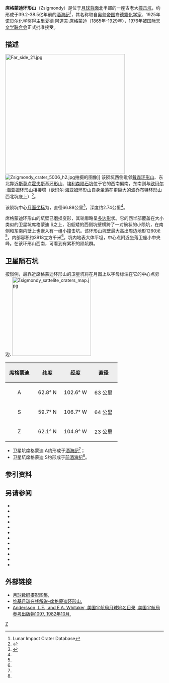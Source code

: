 {{lunar crater data|
 image=Zsigmondy LRO WAC.jpg|
 caption=[[月球勘测轨道飞行器|月球勘测轨道飞行器]]拍摄的图像|
 latitude=59.52|
 N_or_S=N|
 longitude=105.3|
 E_or_W=W|
 diameter=66.88公里|
 depth=2.74公里'|
 colong=106|
 eponym=[[里夏德·阿道夫·席格蒙迪|里夏德·阿·席格蒙迪]]}}

'''席格蒙迪环形山'''（Zsigmondy）是位于[[月球背面|月球背面]]北半部的一座古老大[[撞击坑|撞击坑]]，约形成于39.2-38.5亿年前的[[酒海纪|酒海纪]]<ref name=LICD>Lunar Impact Crater Database</ref>，其名称取自[[奥匈帝国|奥匈帝国]]裔[[德国|德籍]][[化学家|化学家]]、1925年[[诺贝尔化学奖|诺贝尔化学奖]]得主[[里夏德·阿道夫·席格蒙迪|里夏德·阿道夫·席格蒙迪]]（1865年-1929年），1976年被[[国际天文学联合会|国际天文学联合会]]正式批准接受。

==描述== 
[[Image:Far_side_21.jpg|380px]]
[[Image:Zsigmondy_crater_5006_h2.jpg|thumb]]拍摄的图像]] 
该陨坑西侧毗邻[[戴森环形山|戴森环形山]]、东北靠近[[斯莫卢霍夫斯基环形山|斯莫卢霍夫斯基环形山]]、[[埃利森陨石坑|埃利森陨石坑]]位于它的西南偏南，东南则与[[欧玛尔·海亚姆环形山|欧玛尔·海亚姆环形山]]相接壤（欧玛尔·海亚姆环形山自身坐落在更巨大的[[波乔布特环形山|波乔布特环形山]]西北坑底上）<ref>{{Cite web |url=http://planetarynames.wr.usgs.gov/images/Lunar/lac_21_lo.pdf |title=Crater Zsigmondy on the map LAC-21. |access-date=2017-03-05 |archive-date=2013-02-20 |archive-url=https://web.archive.org/web/20130220125357/http://planetarynames.wr.usgs.gov/images/Lunar/lac_21_lo.pdf |dead-url=no }}</ref>。

该陨坑中心[[月面坐标|月面坐标]]为{{Coord|59.52|N|105.3|W|globe:Moon|nogoogle=1|noosm=1}}，直径66.88公里<ref name="IAU">{{Cite web |url=http://planetarynames.wr.usgs.gov/Feature/6755 |title=Directory of the International Astronomical Union |access-date=2017-03-05 |archive-date=2021-03-23 |archive-url=https://web.archive.org/web/20210323231249/https://planetarynames.wr.usgs.gov/Feature/6755 |dead-url=no }}</ref>，深度约2.74公里<ref name="LICD"/>。

席格蒙迪环形山的坑壁已磨损变形，其轮廓略呈[[多边形|多边形]]状。它的西半部覆盖在大小类似的卫星坑席格蒙迪 S之上，沿低矮的西侧坑壁横跨了一对碗状的小陨坑，在南侧和东南内壁上也嵌入有一组小撞击坑。该环形山坑壁最大高出周边地形1260米<ref name="LICD"/>，内部容积约3918立方千米<ref name="LICD"/>。坑内地表大体平坦，中心点附近坐落卫座小中央峰。在该环形山西南，可看到有累积的陨坑群。

==卫星陨石坑==
按惯例，最靠近席格蒙迪环形山的卫星坑将在月图上以字母标注在它的中心点旁边.
[[Image:Zsigmondy_sattelite_craters_map.jpg|250px]]

{| class="wikitable"
!width="25%" style="background:#eeeeee;" |席格蒙迪 
!width="25%" style="background:#eeeeee;" |纬度
!width="25%" style="background:#eeeeee;" |经度
!width="25%" style="background:#eeeeee;" |直径
|-
|align="center"|A
|align="center"|62.8° N
|align="center"|102.6° W
|align="center"|63 公里
|-
|align="center"|S
|align="center"|59.7° N
|align="center"|106.7° W
|align="center"|64 公里
|-
|align="center"|Z
|align="center"|62.1° N
|align="center"|104.9° W
|align="center"|23 公里
|}{{clear}}
* 卫星坑席格蒙迪 A约形成于[[酒海纪|酒海纪]]<ref name="LICD"/>；
* 卫星坑席格蒙迪 S约形成于[[前酒海纪|前酒海纪]]<ref name="LICD"/>。

==参引资料==
{{Reflist}}

==另请参阅==
{{refbegin}}
* {{cite book
  | last1 = Andersson
  | first1 = L. E.
  | last2 = Whitaker
  | first2 = E. A.
  | authorlink2 = Ewen Whitaker
  | date = 1982
  | title = [[NASA|NASA]] Catalogue of Lunar Nomenclature
  | publisher = NASA RP-1097
  | ref = harv
  }}
* {{cite web
  | last = Blue
  | first = Jennifer
  | date = July 25, 2007
  | title = Gazetteer of Planetary Nomenclature
  | publisher = [[United_States_Geological_Survey|USGS]]
  | url = http://planetarynames.wr.usgs.gov/
  | accessdate = 2007-08-05
  | ref = harv
  | archive-date = 2013-02-13
  | archive-url = https://www.webcitation.org/6EOCinkK0?url=http://planetarynames.wr.usgs.gov/
  | dead-url = no
  }}
* {{cite book
  | last1 = Bussey
  | first1 = B.
  | authorlink1 = Ben Bussey
  | last2 = Spudis
  | first2 = P.
  | authorlink2 = Paul Spudis
  | date = 2004
  | title = The Clementine Atlas of the Moon
  | publisher = Cambridge University Press
  | location = New York
  | isbn = 978-0-521-81528-4
  | ref = harv
  }}
* {{cite book
  | last1 = Cocks
  | first1 = Elijah E.
  | last2 = Cocks
  | first2 = Josiah C.
  | date = 1995
  | title = Who's Who on the Moon: A Biographical Dictionary of Lunar Nomenclature
  | url = https://archive.org/details/isbn_9780936389271
  | publisher = Tudor Publishers
  | isbn = 978-0-936389-27-1
  | ref = harv
  }}
* {{cite web
  | last = McDowell
  | first = Jonathan
  | date = July 15, 2007
  | url = http://host.planet4589.org/astro/lunar/
  | title = Lunar Nomenclature
  | publisher = Jonathan's Space Report
  | accessdate = 2007-10-24
  | ref = harv
  | archive-date = 2012-05-26
  | archive-url = https://www.webcitation.org/67wcYNfK3?url=http://host.planet4589.org/astro/lunar/
  | dead-url = no
  }}
* {{cite journal| last1 = Menzel| first1 = D. H.| last2 = Minnaert| first2 = M.| last3 = Levin| first3 = B.| last4 = Dollfus| first4 = A.| last5 = Bell| first5 = B.| title = Report on Lunar Nomenclature by the Working Group of Commission 17 of the IAU| doi = 10.1007/BF00171763| journal = Space Science Reviews| volume = 12| issue = 2| pages = 136–186| date = 1971| bibcode = 1971SSRv...12..136M| ref = harv}}
* {{cite book
  | first = Patrick
  | last = Moore
  | authorlink = Patrick Moore
  | date = 2001
  | title = On the Moon
  | url = https://archive.org/details/patrickmooreonmo00patr
  | publisher = Sterling Publishing Co.
  | isbn = 978-0-304-35469-6
  | ref = harv
  }}
* {{cite book
  | first = Fred W.
  | last = Price
  | date = 1988
  | title = The Moon Observer's Handbook
  | publisher = Cambridge University Press
  | isbn = 978-0-521-33500-3
  | ref = harv
  }}
* {{cite book
  | last = Rükl
  | first = Antonín
  | authorlink = Antonín Rükl
  | date = 1990
  | title = Atlas of the Moon
  | publisher = Kalmbach Books
  | isbn = 978-0-913135-17-4
  | ref = harv
  }}
* {{cite book
  | last = Webb
  | first = Rev. T. W.
  | authorlink = Thomas William Webb
  | date = 1962
  | title = Celestial Objects for Common Telescopes
  | url = https://archive.org/details/celestialobjects00webb
  | edition = 6th revised
  | publisher = Dover
  | isbn = 978-0-486-20917-3
  | ref = harv
  }}
* {{cite book
  | first = Ewen A.
  | last = Whitaker
  | authorlink = Ewen Whitaker
  | date = 1999
  | title = Mapping and Naming the Moon
  | publisher = Cambridge University Press
  | isbn = 978-0-521-62248-6
  | ref = harv
  }}
* {{cite book
  | first = Peter T.
  | last = Wlasuk
  | date = 2000
  | title = Observing the Moon
  | publisher = Springer
  | isbn = 978-1-85233-193-1
  | ref = harv
 }}
{{refend}}

==外部链接==
* [http://www.lpi.usra.edu/resources/lunar_orbiter/bin/srch_nam.shtml?Zsigmondy%7C0 月球数码摄影图集.] {{Wayback|url=http://www.lpi.usra.edu/resources/lunar_orbiter/bin/srch_nam.shtml?Zsigmondy%7C0 |date=20201127013028 }}
* [http://the-moon.wikispaces.com/Zsigmondy 维基月球在线解说-席格蒙迪环形山.] {{Wayback|url=http://the-moon.wikispaces.com/Zsigmondy |date=20180531115441 }}
*[http://planet4589.org/astro/lunar/RP-1097.pdf Andersson, L.E., and E.A. Whitaker, 美国宇航局月球地名目录, 美国宇航局参考出版物1097, 1982年10月.] {{Wayback|url=http://planet4589.org/astro/lunar/RP-1097.pdf |date=20141006125838 }}

[[Category:月球环形山|Z]]
{{月球環形山 (T-Z)}}